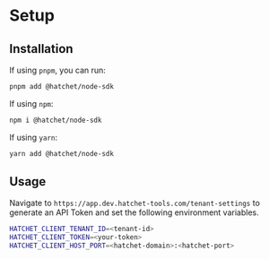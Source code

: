 # Setup

## Installation

If using `pnpm`, you can run:

```sh
pnpm add @hatchet/node-sdk
```

If using `npm`:

```sh
npm i @hatchet/node-sdk
```

If using `yarn`:

```sh
yarn add @hatchet/node-sdk
```

## Usage

Navigate to `https://app.dev.hatchet-tools.com/tenant-settings` to generate an API Token and set the following environment variables.

```sh
HATCHET_CLIENT_TENANT_ID=<tenant-id>
HATCHET_CLIENT_TOKEN=<your-token>
HATCHET_CLIENT_HOST_PORT=<hatchet-domain>:<hatchet-port>
```
